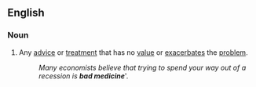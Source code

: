 ==English==

===Noun===
{{en-noun|-}}

# {{figurative}} Any [[advice]] or [[treatment]] that has no [[value]] or [[exacerbates]] the [[problem]].
#: ''Many economists believe that trying to spend your way out of a recession is '''bad medicine''''''.